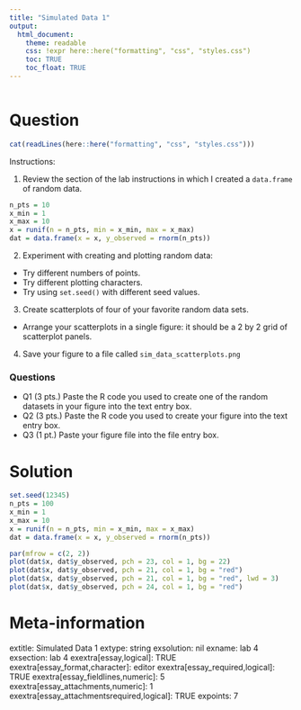 ```yaml
---
title: "Simulated Data 1"
output:  
  html_document:
    theme: readable
    css: !expr here::here("formatting", "css", "styles.css")
    toc: TRUE
    toc_float: TRUE
---
```



```r
```


Question
========

```r
cat(readLines(here::here("formatting", "css", "styles.css")))
```

Instructions:



1. Review the section of the lab instructions in which I created a `data.frame` of random data.
```r
n_pts = 10
x_min = 1
x_max = 10
x = runif(n = n_pts, min = x_min, max = x_max)
dat = data.frame(x = x, y_observed = rnorm(n_pts))
```
2. Experiment with creating and plotting random data:
  - Try different numbers of points.
  - Try different plotting characters.
  - Try using `set.seed()` with different seed values.
3. Create scatterplots of four of your favorite random data sets.
  - Arrange your scatterplots in a single figure: it should be a 2 by 2 grid of scatterplot panels.
4. Save your figure to a file called `sim_data_scatterplots.png`


<div class="questionborder">
### Questions

- Q1 (3 pts.) Paste the R code you used to create one of the random datasets in your figure into the text entry box.
- Q2 (3 pts.) Paste the R code you used to create your figure into the text entry box.
- Q3 (1 pt.) Paste your figure file into the file entry box.

</div>




Solution
========

```r
set.seed(12345)
n_pts = 100
x_min = 1
x_max = 10
x = runif(n = n_pts, min = x_min, max = x_max)
dat = data.frame(x = x, y_observed = rnorm(n_pts))

par(mfrow = c(2, 2))
plot(dat$x, dat$y_observed, pch = 23, col = 1, bg = 22)
plot(dat$x, dat$y_observed, pch = 21, col = 1, bg = "red")
plot(dat$x, dat$y_observed, pch = 21, col = 1, bg = "red", lwd = 3)
plot(dat$x, dat$y_observed, pch = 24, col = 1, bg = "red")

```





Meta-information
================
extitle: Simulated Data 1
extype: string
exsolution: nil
exname: lab 4
exsection: lab 4
exextra[essay,logical]: TRUE
exextra[essay_format,character]: editor
exextra[essay_required,logical]: TRUE
exextra[essay_fieldlines,numeric]: 5
exextra[essay_attachments,numeric]: 1
exextra[essay_attachmentsrequired,logical]: TRUE
expoints: 7
